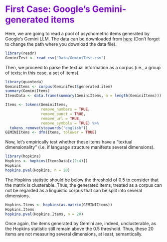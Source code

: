 # <span style="color: #7c0cc7;">First Case: Google's Gemini-generated items</span>

Here, we are going to read a pool of psychometric items generated by Google's Gemini LLM. The data can be downloaded from [here](https://github.com/jcorrean/psychoLLM/blob/main/Data/GeminiTest.csv) (Don't forget to change the path where you download the data file).

```r
library(readr)
GeminiTest <- read_csv("Data/GeminiTest.csv")
```

Then, we proceed to parse the textual information as a corpus (i.e., a group of texts; in this case, a set of items).
```r
library(quanteda)
GeminiItems <- corpus(GeminiTest$generated.item)
summary(GeminiItems)
ItemsData <- data.frame(summary(GeminiItems, n = length(GeminiItems)))

Items <- tokens(GeminiItems, 
                remove_numbers = TRUE, 
                remove_punct = TRUE, 
                remove_url = TRUE, 
                remove_symbols = TRUE) %>%  
  tokens_remove(stopwords("english"))
GEMINIItems <- dfm(Items, tolower = TRUE)
```

Now, let’s empirically test whether these items have a “textual dimensionality” (i.e. if language structure manifests several dimensions).

```r
library(hopkins)
Hopkins <- hopkins(ItemsData[c(2:4)])
Hopkins
hopkins.pval(Hopkins, n = 20)
```

The Hopkins statistic should be below the threshold of 0.5 to consider that the matrix is clusterable. Thus, the generated items, treated as a corpus can not be regarded as a linguistic corpus that can be split into several dimensions.


```r
Hopkins.Items <- hopkins(as.matrix(GEMINIItems))
Hopkins.Items
hopkins.pval(Hopkins.Items, n = 20)
```

Once again, the items generated by Gemini are, indeed, unclusterable, as the Hopkins
statistic still remain above the 0.5 threshold. Thus, these 20 items are not measuring several dimensions, at least, semantically.